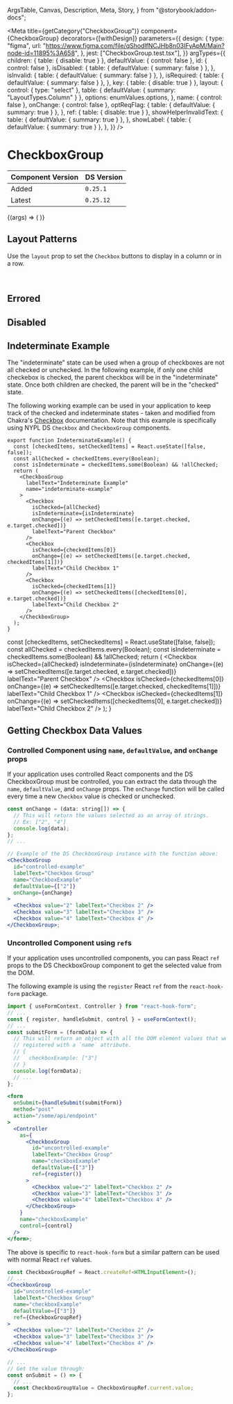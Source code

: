   ArgsTable,
  Canvas,
  Description,
  Meta,
  Story,
} from "@storybook/addon-docs";



<Meta
  title={getCategory("CheckboxGroup")}
  component={CheckboxGroup}
  decorators={[withDesign]}
  parameters={{
    design: {
      type: "figma",
      url: "https://www.figma.com/file/qShodlfNCJHb8n03IFyApM/Main?node-id=11895%3A658",
    },
    jest: ["CheckboxGroup.test.tsx"],
  }}
  argTypes={{
    children: { table: { disable: true } },
    defaultValue: { control: false },
    id: { control: false },
    isDisabled: {
      table: { defaultValue: { summary: false } },
    },
    isInvalid: {
      table: { defaultValue: { summary: false } },
    },
    isRequired: {
      table: { defaultValue: { summary: false } },
    },
    key: { table: { disable: true } },
    layout: {
      control: { type: "select" },
      table: { defaultValue: { summary: "LayoutTypes.Column" } },
      options: enumValues.options,
    },
    name: { control: false },
    onChange: { control: false },
    optReqFlag: {
      table: { defaultValue: { summary: true } },
    },
    ref: { table: { disable: true } },
    showHelperInvalidText: {
      table: { defaultValue: { summary: true } },
    },
    showLabel: {
      table: { defaultValue: { summary: true } },
    },
  }}
/>

# CheckboxGroup

| Component Version | DS Version |
| ----------------- | ---------- |
| Added             | `0.25.1`   |
| Latest            | `0.25.12`  |

<Description of={CheckboxGroup} />

<Canvas withToolbar>
  <Story
    name="CheckboxGroup"
    args={{
      defaultValue: ["4"],
      helperText: "This is the helper text for the full group.",
      id: "checkboxGroup-id",
      invalidText: "This is the error text :(",
      isDisabled: false,
      isInvalid: false,
      isRequired: false,
      labelText: "Standard Checkbox Group",
      layout: "LayoutTypes.Column",
      name: "checkbox-story",
      onChange: undefined,
      optReqFlag: true,
      showHelperInvalidText: true,
      showLabel: true,
    }}
  >
    {(args) => (
      <CheckboxGroup {...args} layout={enumValues.getValue(args.layout)}>
        <Checkbox value="2" labelText="Checkbox 2" />
        <Checkbox value="3" labelText="Checkbox 3" />
        <Checkbox value="4" labelText="Checkbox 4" />
        <Checkbox value="5" labelText="Checkbox 5" />
      </CheckboxGroup>
    )}
  </Story>
</Canvas>

<ArgsTable story="CheckboxGroup" />

## Layout Patterns

Use the `layout` prop to set the `Checkbox` buttons to display in a column or in
a row.

<Canvas>
  <DSProvider>
    <CheckboxGroup
      labelText="Column (default)"
      name="column-example"
      optReqFlag={false}
    >
      <Checkbox value="2" labelText="Checkbox 2" />
      <Checkbox value="3" labelText="Checkbox 3" />
      <Checkbox value="4" labelText="Checkbox 4" />
      <Checkbox value="5" labelText="Checkbox 5" />
    </CheckboxGroup>
    <br />
    <CheckboxGroup
      labelText="Row"
      name="row-example"
      layout={LayoutTypes.Row}
      optReqFlag={false}
    >
      <Checkbox value="2" labelText="Checkbox 2" />
      <Checkbox value="3" labelText="Checkbox 3" />
      <Checkbox value="4" labelText="Checkbox 4" />
      <Checkbox value="5" labelText="Checkbox 5" />
    </CheckboxGroup>
  </DSProvider>
</Canvas>

## Errored

<Canvas>
  <DSProvider>
    <CheckboxGroup
      labelText="Errored Checkbox Group"
      name="errored-example"
      optReqFlag={false}
      invalidText="Error message for the full group."
      isInvalid
    >
      <Checkbox value="2" labelText="Checkbox 2" />
      <Checkbox value="3" labelText="Checkbox 3" />
      <Checkbox value="4" labelText="Checkbox 4" />
      <Checkbox value="5" labelText="Checkbox 5" />
    </CheckboxGroup>
  </DSProvider>
</Canvas>

## Disabled

<Canvas>
  <DSProvider>
    <CheckboxGroup
      labelText="Disabled Checkbox Group"
      name="disabled-example"
      optReqFlag={false}
      helperText="The reason for being disabled."
      isDisabled
    >
      <Checkbox value="2" labelText="Checkbox 2" />
      <Checkbox value="3" labelText="Checkbox 3" />
      <Checkbox value="4" labelText="Checkbox 4" />
      <Checkbox value="5" labelText="Checkbox 5" />
    </CheckboxGroup>
  </DSProvider>
</Canvas>

## Indeterminate Example

The "indeterminate" state can be used when a group of checkboxes are not all
checked or unchecked. In the following example, if only one child checkebox is
checked, the parent checkbox will be in the "indeterminate" state. Once both
children are checked, the parent will be in the "checked" state.

The following working example can be used in your application to keep track of
the checked and indeterminate states - taken and modified from Chakra's
[Checkbox](https://chakra-ui.com/docs/form/checkbox#indeterminate) documentation.
Note that this example is specifically using NYPL DS `Checkbox` and
`CheckboxGroup` components.

```tsx
export function IndeterminateExample() {
  const [checkedItems, setCheckedItems] = React.useState([false, false]);
  const allChecked = checkedItems.every(Boolean);
  const isIndeterminate = checkedItems.some(Boolean) && !allChecked;
  return (
    <CheckboxGroup
      labelText="Indeterminate Example"
      name="indeterminate-example"
    >
      <Checkbox
        isChecked={allChecked}
        isIndeterminate={isIndeterminate}
        onChange={(e) => setCheckedItems([e.target.checked, e.target.checked])}
        labelText="Parent Checkbox"
      />
      <Checkbox
        isChecked={checkedItems[0]}
        onChange={(e) => setCheckedItems([e.target.checked, checkedItems[1]])}
        labelText="Child Checkbox 1"
      />
      <Checkbox
        isChecked={checkedItems[1]}
        onChange={(e) => setCheckedItems([checkedItems[0], e.target.checked])}
        labelText="Child Checkbox 2"
      />
    </CheckboxGroup>
  );
}
```

  const [checkedItems, setCheckedItems] = React.useState([false, false]);
  const allChecked = checkedItems.every(Boolean);
  const isIndeterminate = checkedItems.some(Boolean) && !allChecked;
  return (
    <CheckboxGroup
      labelText="Indeterminate Example"
      name="indeterminate-example"
    >
      <Checkbox
        isChecked={allChecked}
        isIndeterminate={isIndeterminate}
        onChange={(e) => setCheckedItems([e.target.checked, e.target.checked])}
        labelText="Parent Checkbox"
      />
      <Checkbox
        isChecked={checkedItems[0]}
        onChange={(e) => setCheckedItems([e.target.checked, checkedItems[1]])}
        labelText="Child Checkbox 1"
      />
      <Checkbox
        isChecked={checkedItems[1]}
        onChange={(e) => setCheckedItems([checkedItems[0], e.target.checked])}
        labelText="Child Checkbox 2"
      />
    </CheckboxGroup>
  );
}

<Canvas>
  <DSProvider>
    <IndeterminateExample />
  </DSProvider>
</Canvas>

## Getting Checkbox Data Values

### Controlled Component using `name`, `defaultValue`, and `onChange` props

If your application uses controlled React components and the DS CheckboxGroup
must be controlled, you can extract the data through the `name`, `defaultValue`,
and `onChange` props. The `onChange` function will be called every time a new
`Checkbox` value is checked or unchecked.

```jsx
const onChange = (data: string[]) => {
  // This will return the values selected as an array of strings.
  // Ex: ["2", "4"]
  console.log(data);
};
// ...

// Example of the DS CheckboxGroup instance with the function above:
<CheckboxGroup
  id="controlled-example"
  labelText="Checkbox Group"
  name="CheckboxExample"
  defaultValue={["2"]}
  onChange={onChange}
>
  <Checkbox value="2" labelText="Checkbox 2" />
  <Checkbox value="3" labelText="Checkbox 3" />
  <Checkbox value="4" labelText="Checkbox 4" />
</CheckboxGroup>;
```

### Uncontrolled Component using `ref`s

If your application uses uncontrolled components, you can pass React `ref` props
to the DS CheckboxGroup component to get the selected value from the DOM.

The following example is using the `register` React `ref` from the
`react-hook-form` package.

```jsx
import { useFormContext, Controller } from "react-hook-form";
// ...
const { register, handleSubmit, control } = useFormContext();
// ...
const submitForm = (formData) => {
  // This will return an object with all the DOM element values that were
  // registered with a `name` attribute.
  // {
  //   checkboxExample: ["3"]
  // }
  console.log(formData);
  // ...
};

<form
  onSubmit={handleSubmit(submitForm)}
  method="post"
  action="/some/api/endpoint"
>
  <Controller
    as={
      <CheckboxGroup
        id="uncontrolled-example"
        labelText="Checkbox Group"
        name="checkboxExample"
        defaultValue={["3"]}
        ref={register()}
      >
        <Checkbox value="2" labelText="Checkbox 2" />
        <Checkbox value="3" labelText="Checkbox 3" />
        <Checkbox value="4" labelText="Checkbox 4" />
      </CheckboxGroup>
    }
    name="checkboxExample"
    control={control}
  />
</form>;
```

The above is specific to `react-hook-form` but a similar pattern can be used
with normal React `ref` values.

```jsx
const CheckboxGroupRef = React.createRef<HTMLInputElement>();
// ...
<CheckboxGroup
  id="uncontrolled-example"
  labelText="Checkbox Group"
  name="checkboxExample"
  defaultValue={["3"]}
  ref={CheckboxGroupRef}
>
  <Checkbox value="2" labelText="Checkbox 2" />
  <Checkbox value="3" labelText="Checkbox 3" />
  <Checkbox value="4" labelText="Checkbox 4" />
</CheckboxGroup>

// ...
// Get the value through:
const onSubmit = () => {
  // ...
  const CheckboxGroupValue = CheckboxGroupRef.current.value;
};
```
